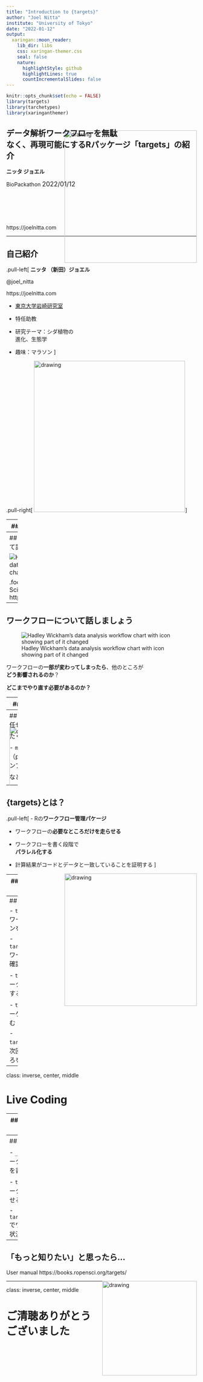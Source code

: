 ```yaml
---
title: "Introduction to {targets}"
author: "Joel Nitta"
institute: "University of Tokyo"
date: "2022-01-12"
output:
  xaringan::moon_reader:
    lib_dir: libs
    css: xaringan-themer.css
    seal: false
    nature:
      highlightStyle: github
      highlightLines: true
      countIncrementalSlides: false
---
```


```r
knitr::opts_chunk$set(echo = FALSE)
library(targets)
library(tarchetypes)
library(xaringanthemer)
```

## データ解析ワークフローを無駄<br>なく、再現可能にするRパッケージ「targets」の紹介

**ニッタ ジョエル**

BioPackathon <span style = 'font-size: 120%;'>2022/01/12</span>

<br><br><img src="https://docs.ropensci.org/targets/logo.svg" alt="drawing" height="350" style="float:right;margin:-200px 0px">

<br><br>https://joelnitta.com

---

## 自己紹介

.pull-left[
**ニッタ （新田）ジョエル**

@joel_nitta

https://joelnitta.com

- [東京大学岩崎研究室](http://iwasakilab.k.u-tokyo.ac.jp/)

- 特任助教

- 研究テーマ：シダ植物の<br>進化、生態学

- 趣味：マラソン
]

.pull-right[
<img src="https://github.com/joelnitta/joelnitta-site/blob/master/static/media/headers/research_img2.jpg?raw=true" alt="drawing" height="400"/>
]

---
## 発表のアウトライン

- {targets}の紹介

- ライブコーディング

---
## ワークフローについて話しましょう

![Hadley Wickham's data analysis workflow chart](images/workflow_1.png)

.footnote[R for Data Science https://r4ds.had.co.nz/]

---
## ワークフローについて話しましょう

![Hadley Wickham's data analysis workflow chart with icon showing part of it changed](images/workflow_2.png)

ワークフローの**一部が変わってしまったら**、他のところが<br>**どう影響されるのか**？

**どこまでやり直す必要があるのか？**

---
## 再現性について話しましょう

### あなとのワークフローを再現できますか？

- 今すぐに？

- 数ヶ月（あるいは数年）後に？

- 他の誰かが？

<img src="https://1.bp.blogspot.com/-iG3QVEWl4dE/Wn1Vwtu1PwI/AAAAAAABKE8/8KR9vfXirfU5yXepByewkYZcrWqT-2EtQCLcBGAs/s800/computer_man3_cry.png" alt="drawing" height="250" style="float:right;margin:-100px 0px">

---
## ワークフロー管理ツールに<br>任せましょう！

たくさんあります：

- `make`（bash）
- `snakemake`（python）
- `nextflow`（バイオインフォ系）
- `cwl`

などなど

<img src="https://1.bp.blogspot.com/-JbBUDpFhZDM/Wn1VzKJupgI/AAAAAAABKFU/b2iI_-WbyWM_8Bjc0aZ2JgToTD-Tu25kQCLcBGAs/s800/computer_woman4_laugh.png" alt="drawing" height="250" style="float:right;margin:-150px 0px">


---

## {targets}とは？

.pull-left[
- Rの**ワークフロー管理パケージ**

- ワークフローの**必要なところだけを走らせる**

- ワークフローを書く段階で<br>**パラレル化する**

- 計算結果がコードとデータと一致していることを証明する
]

<img src="https://docs.ropensci.org/targets/logo.svg" alt="drawing" height="350" style="float:right">

---
## Resources 資料

- Github https://github.com/ropensci/targets

- Package website https://docs.ropensci.org/targets/

- User manual https://books.ropensci.org/targets/

- Targetopia https://wlandau.github.io/targetopia/

- {tarchetypes} website https://docs.ropensci.org/tarchetypes/

- [@u_ribo](https://twitter.com/u_ribo)さんの[発表](https://speakerdeck.com/s_uryu/workflow-management-with-targets)

---
## Live Coding

- `tar_script()`: ワークフロープランを書く

- `tar_visnetwork()`: ワークフローロを確認する

- `tar_make()`: ワークフローを実行する

- `tar_load()`: ターゲットを読み込む

- `tar_outdated()`：次回走らせるところを予測する

---
class: inverse, center, middle

# Live Coding

---
## gapminderの例

https://github.com/joelnitta/targets_gapminder_example

---
## まとめ

- `_targets.R`にワークフロープランを書く

- `tar_make()`でワークフローを走らせる

- `tar_visnetwork()`でワークフローの状況を可視化する

---
## 「もっと知りたい」と思ったら...

User manual https://books.ropensci.org/targets/

<img src="https://4.bp.blogspot.com/--ZNd-68qDog/Vq8822mkoUI/AAAAAAAA3gM/-NwzZtON8Dk/s800/setsumeisyo_woman.png" alt="drawing" height="250" style="float:right;margin:0px 0px">

---
class: inverse, center, middle

# ご清聴ありがとう<br>ございました

